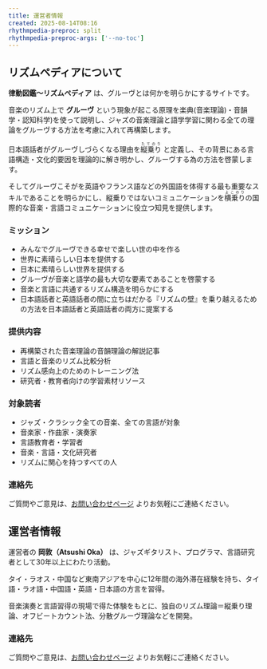 ```yaml
---
title: 運営者情報 
created: 2025-08-14T08:16 
rhythmpedia-preproc: split
rhythmpedia-preproc-args: ['--no-toc']
---
```


## リズムペディアについて {#rhythmpedia}

**律動図鑑〜リズムペディア** は、グルーヴとは何かを明らかにするサイトです。

音楽のリズム上で **グルーヴ** という現象が起こる原理を楽典(音楽理論)・音韻学・認知科学)を使って説明し、ジャズの音楽理論と語学学習に関わる全ての理論をグルーヴする方法を考慮に入れて再構築します。

日本語話者がグルーヴしづらくなる理由を<ruby>縦乗り<rt>たてのり</rt> </ruby>と定義し、その背景にある言語構造・文化的要因を理論的に解き明かし、グルーヴする為の方法を啓蒙します。

そしてグルーヴこそがを英語やフランス語などの外国語を体得する最も重要なスキルであることを明らかにし、縦乗りではないコミュニケーションを<ruby>横乗り<rt>よこのり</rt></ruby>の国際的な音楽・言語コミュニケーションに役立つ知見を提供します。

### ミッション

* みんなでグルーヴできる幸せで楽しい世の中を作る
* 世界に素晴らしい日本を提供する
* 日本に素晴らしい世界を提供する
* グルーヴが音楽と語学の最も大切な要素であることを啓蒙する
* 音楽と言語に共通するリズム構造を明らかにする
* 日本語話者と英語話者の間に立ちはだかる『リズムの壁』を乗り越えるための方法を日本語話者と英語話者の両方に提案する

### 提供内容

* 再構築された音楽理論の音韻理論の解説記事
* 言語と音楽のリズム比較分析
* リズム感向上のためのトレーニング法
* 研究者・教育者向けの学習素材リソース

### 対象読者

* ジャズ・クラシック全ての音楽、全ての言語が対象
* 音楽家・作曲家・演奏家
* 言語教育者・学習者
* 音楽・言語・文化研究者
* リズムに関心を持つすべての人

### 連絡先

ご質問やご意見は、[お問い合わせページ](/contact) よりお気軽にご連絡ください。


## 運営者情報 {#publisher}

運営者の **岡敦（Atsushi Oka）** は、ジャズギタリスト、プログラマ、言語研究者として30年以上にわたり活動。

タイ・ラオス・中国など東南アジアを中心に12年間の海外滞在経験を持ち、タイ語・ラオ語・中国語・英語・日本語の方言を習得。

音楽演奏と言語習得の現場で得た体験をもとに、独自のリズム理論＝縦乗り理論、オフビートカウント法、分散グルーヴ理論などを開発。


### 連絡先

ご質問やご意見は、[お問い合わせページ](/contact) よりお気軽にご連絡ください。


